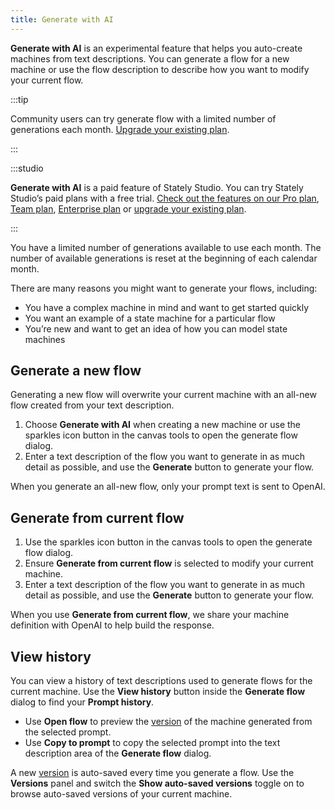 ```yaml
---
title: Generate with AI
---
```


**Generate with AI** is an experimental feature that helps you auto-create machines from text descriptions. You can generate a flow for a new machine or use the flow description to describe how you want to modify your current flow.

:::tip

Community users can try generate flow with a limited number of generations each month. [Upgrade your existing plan](https://stately.ai/registry/billing).

:::

:::studio

**Generate with AI** is a paid feature of Stately Studio. You can try Stately Studio’s paid plans with a free trial. [Check out the features on our Pro plan](studio-pro-plan.mdx), [Team plan](studio-team-plan.mdx), [Enterprise plan](studio-enterprise-plan.mdx) or [upgrade your existing plan](https://stately.ai/registry/billing).

:::

You have a limited number of generations available to use each month. The number of available generations is reset at the beginning of each calendar month.

There are many reasons you might want to generate your flows, including:

- You have a complex machine in mind and want to get started quickly
- You want an example of a state machine for a particular flow
- You’re new and want to get an idea of how you can model state machines

<YouTube id="wjZE39wCZXo" />

## Generate a new flow

Generating a new flow will overwrite your current machine with an all-new flow created from your text description.

1. Choose <Sparkles size={18} /> **Generate with AI** when creating a new machine or use the <Sparkles size={18} /> sparkles icon button in the canvas tools to open the generate flow dialog.
2. Enter a text description of the flow you want to generate in as much detail as possible, and use the **Generate** button to generate your flow.

When you generate an all-new flow, only your prompt text is sent to OpenAI.

## Generate from current flow

1. Use the <Sparkles size={18} /> sparkles icon button in the canvas tools to open the generate flow dialog.
2. Ensure **Generate from current flow** is selected to modify your current machine.
3. Enter a text description of the flow you want to generate in as much detail as possible, and use the **Generate** button to generate your flow.

When you use **Generate from current flow**, we share your machine definition with OpenAI to help build the response.

## View history

You can view a history of text descriptions used to generate flows for the current machine. Use the **View history** button inside the **Generate flow** dialog to find your **Prompt history**.

- Use **Open flow** to preview the [version](versions.mdx) of the machine generated from the selected prompt.
- Use **Copy to prompt** to copy the selected prompt into the text description area of the **Generate flow** dialog.

A new [version](versions.mdx) is auto-saved every time you generate a flow. Use the <History size={18} /> **Versions** panel and switch the **Show auto-saved versions** toggle on to browse auto-saved versions of your current machine.